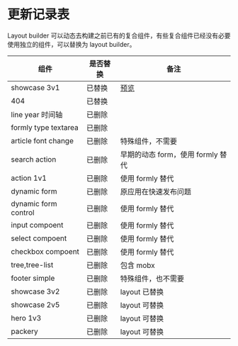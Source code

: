 
<Meta title="App 瘦身计划" id="coverlog" />

# 更新记录表

Layout builder 可以动态去构建之前已有的复合组件，有些复合组件已经没有必要使用独立的组件，可以替换为 layout builder。

| 组件                 | 是否替换 | 备注                                    |
| -------------------- | -------- | --------------------------------------- |
| showcase 3v1         | 已替换   | [预览](https://builder.design/node/474) |
| 404                  | 已替换   |                                         |
| line year 时间轴     | 已删除   |                                         |
| formly type textarea | 已删除   |                                         |
| article font change  | 已删除   | 特殊组件，不需要                        |
| search action        | 已删除   | 早期的动态 form，使用 formly 替代       |
| action 1v1           | 已删除   | 使用 formly 替代                        |
| dynamic form         | 已删除   | 原应用在快速发布问题                    |
| dynamic form control | 已删除   | 使用 formly 替代                        |
| input compoent       | 已删除   | 使用 formly 替代                        |
| select compoent      | 已删除   | 使用 formly 替代                        |
| checkbox compoent    | 已删除   | 使用 formly 替代                        |
| tree,tree-list       | 已删除   | 包含 mobx                               |
| footer simple        | 已删除   | 特殊组件，也不需要                      |
| showcase 3v2         | 已删除   | layout 已替换                           |
| showcase 2v5         | 已删除   | layout 可替换                           |
| hero 1v3             | 已删除   | layout 可替换                           |
| packery              | 已删除   | layout 可替换                           |
